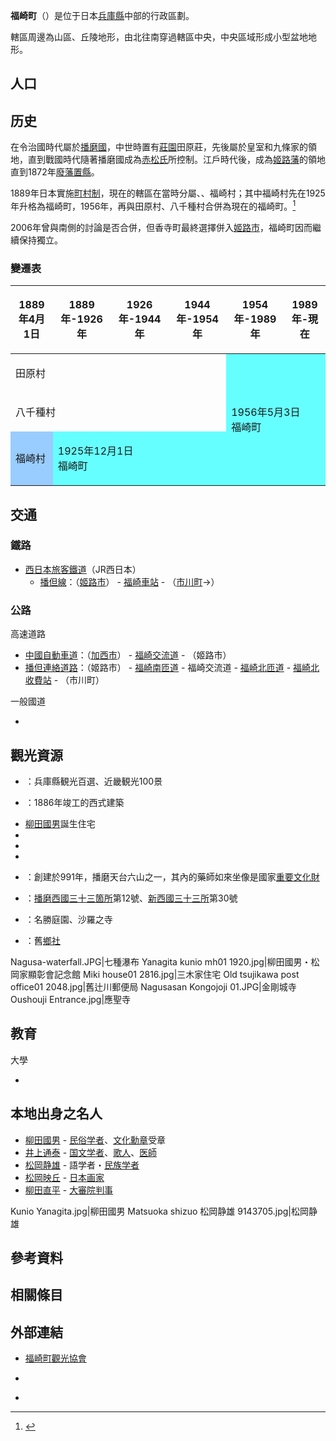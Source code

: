 
{{日本町村
| 自治體名=福崎
| 町村=町
| 圖像=[[File:Kunio_yanagita01_1920.jpg|240px]]
| 圖像說明=[[福崎町立柳田國男·松岡家紀念館|福崎町立柳田國男·松岡家紀念館]]（[[柳田國男|柳田國男]]故居）{{Infobox mapframe|frame-width=240|zoom=10}}
| 町村章=[[File:Emblem_of_Fukusaki,_Hyogo.svg|100px]]
| 日文原名=福崎町
| 平假名=ふくさきちょう
| 羅馬字拼音=Fukusaki-chō
| 都道府縣=兵庫縣
| 支廳=
| 郡=神崎郡
| 編號=28443-2
| 面積=45.79
| 邊界未定=
| 人口=19,527
| 統計時間=2016年12月31日<ref>{{Cite web| url=http://www.town.fukusaki.hyogo.jp/| title=人口、世代數| publisher=福崎町公所| language=ja| accessdate=2017-01-25| archive-date=2021-02-26| archive-url=https://web.archive.org/web/20210226044818/http://town.fukusaki.hyogo.jp/| dead-url=no}}</ref>
| 自治體=[[加西市|加西市]]、[[姬路市|姬路市]]、[[市川町|市川町]]
| 樹=[[鐵冬青|鐵冬青]]
| 花=[[一串紅|一串紅]]
| 鳥=
| 其他象徵物=
| 其他象徵=
| 首長=橋本省三
| 卸任日期=2019年
| 郵遞區號=679-2280
| 所在地=神崎郡福崎町南田原3116番地1號
| 電話號碼=790-22-0560
| 外部連結=http://www.town.fukusaki.hyogo.jp/
| 經度=
| 緯度=
| 地圖=[[File:Fukusaki_in_Hyogo_Prefecture_Ja.svg|250px]]
| 註記=
}}
'''福崎町'''（{{jpn|j=福崎町|hg=ふくさきちょう|rm=Fukusaki chō|f=y}}）是位于日本[[兵庫縣|兵庫縣]]中部的行政區劃。

轄區周邊為山區、丘陵地形，{{tsl|ja|市川 (兵庫県)|市川 (兵庫縣}}由北往南穿過轄區中央，中央區域形成小型盆地地形。

== 人口 ==

{{日本人口統計|location=Fukusaki, Hyogo}}

==历史==
在令治國時代屬於[[播磨國|播磨國]]，中世時置有[[莊園|莊園]]田原莊，先後屬於皇室和九條家的領地，直到戰國時代隨著播磨國成為[[赤松氏|赤松氏]]所控制。江戶時代後，成為[[姬路藩|姬路藩]]的領地直到1872年[[廢藩置縣|廢藩置縣]]。

1889年日本實施[[町村制|町村制]]，現在的轄區在當時分屬{{tsl|ja|田原村_(兵庫県)|田原村_(兵庫縣)|田原村}}、{{tsl|ja|八千種村}}、福崎村；其中福崎村先在1925年升格為福崎町，1956年，再與田原村、八千種村合併為現在的福崎町。<ref>{{Cite web| url=http://www.town.fukusaki.hyogo.jp/0000000464.html| title=福崎町的介紹| date=2016-09-07| publisher=福崎町公所| language=ja| accessdate=2017-01-25| archive-date=2020-08-02| archive-url=https://web.archive.org/web/20200802035624/http://www.town.fukusaki.hyogo.jp/0000000464.html| dead-url=no}}</ref>

2006年曾與南側的{{Tsl|ja|香寺町}}討論是否合併，但香寺町最終選擇併入[[姬路市|姬路市]]，福崎町因而繼續保持獨立。

=== 變遷表 ===
{| class="wikitable" style="font-size:x-small"
! 1889年4月1日
! 1889年-1926年
! 1926年-1944年
! 1944年-1954年
! colspan=2 | 1954年-1989年
! 1989年-現在
! 現在
|-
| colspan=4 | 田原村
| rowspan=3 colspan=4 style="background-color:#6ff;" | 1956年5月3日<br />福崎町
|-
| colspan=4 | 八千種村
|-
| style="background-color:#9cf;" | 福崎村
| colspan=3 style="background-color:#6ff;" | 1925年12月1日<br />福崎町
|}

== 交通 ==
=== 鐵路 ===
* [[西日本旅客鐵道|西日本旅客鐵道]]（JR西日本）
** [[播但線|播但線]]：（[[姬路市|姬路市]]） - [[福崎車站|福崎車站]] - （[[市川町|市川町]]→）

=== 公路 ===
; 高速道路
* [[中國自動車道|中國自動車道]]：（[[加西市|加西市]]） - [[福崎IC|福崎交流道]] - （姬路市）
* [[播但連絡道路|播但連絡道路]]：（姬路市） - [[福崎南匝道|福崎南匝道]] - 福崎交流道 - [[福崎北匝道|福崎北匝道]] - [[福崎北TB|福崎北收費站]] - （市川町）

; 一般國道
* {{Tsl|ja|国道312号|國道312號}}

== 觀光資源 ==
* {{tsl|ja|七種の滝|七種瀑布}}：兵庫縣観光百選、近畿観光100景
* {{tsl|ja|福崎町立神崎郡历史民俗資料館|福崎町立神崎郡歷史民俗資料館}}：1886年竣工的西式建築
* [[柳田國男|柳田國男]]誕生住宅
* {{tsl|ja|柳田國男記念館|柳田國男紀念館}}
* {{tsl|ja|三木家住宅}}
* {{tsl|ja|旧辻川郵便局|舊辻川郵便局}}
* {{tsl|ja|神積寺}}：創建於991年，播磨天台六山之一，其內的藥師如來坐像是國家[[重要文化財|重要文化財]]
* {{tsl|ja|金剛城寺}}：[[播磨西國三十三箇所|播磨西國三十三箇所]]第12號、[[新西國三十三所|新西國三十三所]]第30號
* {{tsl|ja|應聖寺}}：名勝庭園、沙羅之寺
* {{tsl|ja|熊野神社}}：舊[[鄉社|鄉社]]
<gallery>
Nagusa-waterfall.JPG|七種瀑布
Yanagita kunio mh01 1920.jpg|柳田國男・松岡家顯彰會記念館
Miki house01 2816.jpg|三木家住宅
Old tsujikawa post office01 2048.jpg|舊辻川郵便局
Nagusasan Kongojoji 01.JPG|金剛城寺
Oushouji Entrance.jpg|應聖寺
</gallery>

== 教育 ==
; 大學
* {{Tsl|ja|神戸医療福祉大学|神戶醫療福祉大學}}

== 本地出身之名人 ==
* [[柳田國男|柳田國男]] - [[民俗学者|民俗学者]]、[[文化勋章_(日本)|文化勳章]]受章
* [[井上通泰|井上通泰]] - [[国文学者|国文学者]]、[[歌人|歌人]]、[[医師|医師]]
* [[松岡静雄|松岡静雄]] - 語学者・[[民族学者|民族学者]]
* [[松岡映丘|松岡映丘]] - [[日本画家|日本画家]]
* [[柳田直平|柳田直平]] - [[大審院|大審院]][[判事|判事]]
<gallery>
Kunio Yanagita.jpg|柳田國男
Matsuoka shizuo 松岡静雄 9143705.jpg|松岡静雄
</gallery>

== 參考資料 ==
{{Reflist}}

== 相關條目 ==
{{Commonscat|Fukusaki, Hyogo}}

== 外部連結 ==
* {{Ja}} [https://web.archive.org/web/20161016221657/http://www.fukusaki-tabigaku.jp/kankou/ 福崎町觀光協會]
* {{Ja}} {{official website}}
* {{Osmrelation|900275}}

{{兵庫縣}}
{{Authority control}}